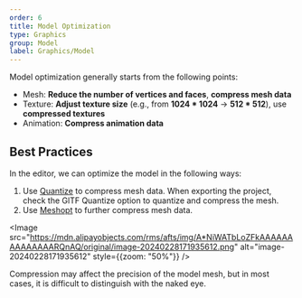 ```yaml
---
order: 6
title: Model Optimization
type: Graphics
group: Model
label: Graphics/Model
---
```


Model optimization generally starts from the following points:

- Mesh: **Reduce the number of vertices and faces**, **compress mesh data**
- Texture: **Adjust texture size** (e.g., from **1024 \* 1024** -> **512 \* 512**), use **compressed textures**
- Animation: **Compress animation data**

## Best Practices

In the editor, we can optimize the model in the following ways:

1. Use [Quantize](https://github.com/KhronosGroup/glTF/blob/main/extensions/2.0/Khronos/KHR_mesh_quantization/README.md) to compress mesh data. When exporting the project, check the GlTF Quantize option to quantize and compress the mesh.
1. Use [Meshopt](https://github.com/KhronosGroup/glTF/blob/main/extensions/2.0/Vendor/EXT_meshopt_compression/README.md) to further compress mesh data.

<Image src="https://mdn.alipayobjects.com/rms/afts/img/A*NiWATbLoZFkAAAAAAAAAAAAAARQnAQ/original/image-20240228171935612.png" alt="image-20240228171935612" style={{zoom: "50%"}} />

Compression may affect the precision of the model mesh, but in most cases, it is difficult to distinguish with the naked eye.
